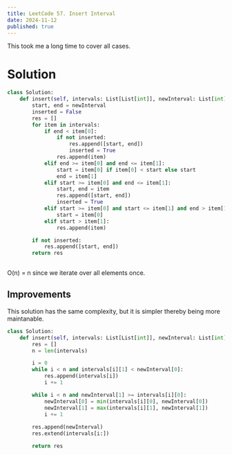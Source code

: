 ---
title: LeetCode 57. Insert Interval
date: 2024-11-12
published: true
---

This took me a long time to cover all cases. 

# Solution
```python
class Solution:
    def insert(self, intervals: List[List[int]], newInterval: List[int]) -> List[List[int]]:
        start, end = newInterval
        inserted = False
        res = []
        for item in intervals:
            if end < item[0]:
                if not inserted:
                    res.append([start, end])
                    inserted = True
                res.append(item)
            elif end >= item[0] and end <= item[1]:
                start = item[0] if item[0] < start else start
                end = item[1]
            elif start >= item[0] and end <= item[1]:
                start, end = item
                res.append([start, end])
                inserted = True
            elif start >= item[0] and start <= item[1] and end > item[1]:
                start = item[0]
            elif start > item[1]:
                res.append(item)

        if not inserted:
            res.append([start, end])
        return res
            
```
O(n) = n since we iterate over all elements once.

## Improvements
This solution has the same complexity, but it is simpler thereby being more maintanable.

```python
class Solution:
    def insert(self, intervals: List[List[int]], newInterval: List[int]) -> List[List[int]]:
        res = []
        n = len(intervals)

        i = 0
        while i < n and intervals[i][1] < newInterval[0]:
            res.append(intervals[i])
            i += 1

        while i < n and newInterval[1] >= intervals[i][0]:
            newInterval[0] = min(intervals[i][0], newInterval[0])
            newInterval[1] = max(intervals[i][1], newInterval[1])
            i += 1
        
        res.append(newInterval)
        res.extend(intervals[i:])

        return res
```
